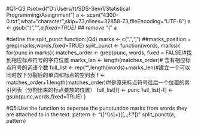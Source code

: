 #Q1-Q3
#setwd("D:/Users/tt/SDS-Sem1/Statistical Programming/Assignment")
a <- scan("4300-0.txt",what="character",skip=73,nlines=32858-73,fileEncoding="UTF-8")
a <- gsub("_(","",a,fixed=TRUE) ## remove "_("
a

#define the split_punct function:(Q4)
marks <- c(".",",")
##marks_position = grep(marks,words,fixed=TRUE)
split_punct <- function(words, marks){
  for(punc in marks){
    matches_order <- grep(punc, words, fixed = FALSE)#找到相应标点符号的字符位置
    marks_len <- length(matches_order)# 含有相应标点符号的词语个数
    full_list <- rep("",length(words)+marks_len)#建立一个可以同时放下分裂后的单词和标点的空列表
    f <- matches_order+1:length(matches_order)#f是原来标点符号往后一个位置的索引列表（分割出来的标点要放的位置）
    full_list[f] <- punc
    full_list[-f] <- gsub(punc,words,fixed=TRUE)
}

#Q5:Use the function to seperate the punctuation marks from words they are attached to in the text.
pattern <- "([^\\s]+)([,.;!:?])"
split_punct(a, pattern)

